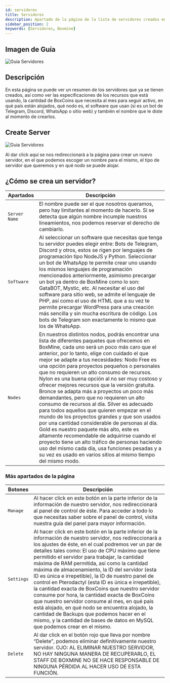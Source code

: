 ```yaml
---
id: servidores
title: Servidores
description: Apartado de la página de la lista de servidores creados en Boxmine
sidebar_position: 2
keywords: [Servidores, Boxmine]
---
```


## Imagen de Guía

<img src='/img/dasboard/servidores.jpg' alt='Guia Servidores' />

## Descripción

En esta página se puede ver un resumen de los servidores que ya se tienen creados, así como ver las especificaciones de los recursos que está usando, la cantidad de BoxCoins que necesita al mes para seguir activo, en qué país están alojados, qué nodo es, el software que usan (si es un bot de Telegram, Discord, WhatsApp o sitio web) y también el nombre que le diste al momento de crearlos.

## Create Server

<img src='/img/dasboard/creacion-de-servidor.jpg' alt='Guia Servidores' />

Al dar click aquí se nos redireccionará a la página para crear un nuevo servidor, en el que podemos escoger un nombre para el mismo, el tipo de servidor que queremos y en qué nodo se puede alojar.

## ¿Cómo se crea un servidor?

| Apartados  | Descripción                  |
| --------------- | ------------------------------ |
| `Server Name` | El nombre puede ser el que nosotros queramos, pero hay limitantes al momento de hacerlo. Si se detecta que algún nombre incumple nuestros lineamientos, nos podemos reservar el derecho de cambiarlo. |
| `Software` | Al seleccionar un software que necesitas que tenga tu servidor puedes elegir entre: Bots de Telegram, Discord y otros, estos se rigen por lenguajes de programación tipo NodeJS y Python. Seleccionar un bot de WhatsApp te permite crear uno usando los mismos lenguajes de programación mencionados anteriormente, asimismo precargar un bot ya dentro de BoxMine como lo son: GataBOT, Mystic, etc. Al necesitar el uso del software para sitio web, se admite el lenguaje de PHP, así como el uso de HTML que a su vez te permite precargar WordPress para una creación más sencilla y sin mucha escritura de código. Los bots de Telegram son exactamente lo mismo que los de WhatsApp. |
| `Nodes`    | En nuestros distintos nodos, podrás encontrar una lista de diferentes paquetes que ofrecemos en BoxMine, cada uno será un poco más caro que el anterior, por lo tanto, elige con cuidado el que mejor se adapte a tus necesidades: Nodo Free es una opción para proyectos pequeños o personales que no requieren un alto consumo de recursos. Nylon es una buena opción al no ser muy costoso y ofrecer mejores recursos que la versión gratuita. Bronce se adapta más a proyectos un poco más demandantes, pero que no requieren un alto consumo de recursos al día. Silver es adecuado para todos aquellos que quieren empezar en el mundo de los proyectos grandes y que son usados por una cantidad considerable de personas al día. Gold es nuestro paquete más alto, este es altamente recomendable de adquirirse cuando el proyecto tiene un alto tráfico de personas haciendo uso del mismo cada día, usa funciones pesadas y a su vez es usado en varios sitios al mismo tiempo del mismo modo.  |

### Más apartados de la página

| Botones        | Descripción                                                  |
| ------------------ | ----------------------------------------------------------- |
| `Manage`  | Al hacer click en este botón en la parte inferior de la información de nuestro servidor, nos redireccionará al panel de control de éste. Para acceder a todo lo que necesitas saber sobre el panel de control, visita nuestra guía del panel para mayor información. |
| `Settings`      | Al hacer click en este botón en la parte inferior de la información de nuestro servidor, nos redireccionará a los ajustes de éste, en el cual podremos ver un par de detalles tales como: El uso de CPU máximo que tiene permitido el servidor para trabajar, la cantidad máxima de RAM permitida, así como la cantidad máxima de almacenamiento, la ID del servidor (esta ID es única e irrepetible), la ID de nuestro panel de control en Pterodactyl (esta ID es única e irrepetible), la cantidad exacta de BoxCoins que nuestro servidor consume por hora, la cantidad exacta de BoxCoins que nuestro servidor consume al mes, en qué país está alojado, en qué nodo se encuentra alojado, la cantidad de Backups que podemos hacer en el mismo, y la cantidad de bases de datos en MySQL que podemos crear en el mismo. |
| `Delete` | Al dar click en el botón rojo que lleva por nombre “Delete”, podemos eliminar definitivamente nuestro servidor. OJO: AL ELIMINAR NUESTRO SERVIDOR, NO HAY NINGUNA MANERA DE RECUPERARLO, EL STAFF DE BOXMINE NO SE HACE RESPONSABLE DE NINGUNA PÉRDIDA AL HACER USO DE ESTA FUNCIÓN. |
